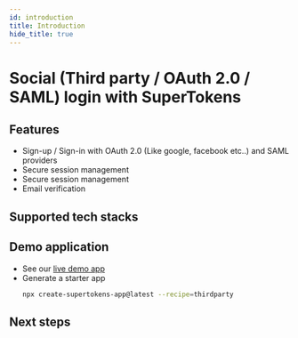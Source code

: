 ```yaml
---
id: introduction
title: Introduction
hide_title: true
---
```


# Social (Third party / OAuth 2.0 / SAML) login with SuperTokens

## Features

- Sign-up / Sign-in with OAuth 2.0 (Like google, facebook etc..) and SAML providers <br/>
- Secure session management <br/>
- Secure session management <br/>
- Email verification <br/>


## Supported tech stacks

<TechStackSupport />

## Demo application

- See our [live demo app](https://thirdparty.demo.supertokens.com/)
- Generate a starter app
    ```bash
    npx create-supertokens-app@latest --recipe=thirdparty
    ```

## Next steps


<NextSteps />